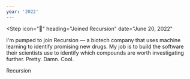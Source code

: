 ```yaml
---
year: '2022'
---
```


<Step
  icon="🧬"
  heading="Joined Recursion"
  date="June 20, 2022"
>

I'm pumped to join Recursion &mdash; a biotech company that uses machine learning to identify promising new drugs. My job is to build the software their scientists use to identify which compounds are worth investigating further. Pretty. Damn. Cool.

<BlockLink icon="🔬" href="https://www.recursion.com">
  Recursion
</BlockLink>

</Step>
